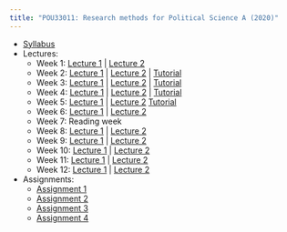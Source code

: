 ```yaml
---
title: "POU33011: Research methods for Political Science A (2020)"
---
```



- [Syllabus](POU33011/2020/POU33011_Syllabus_Chadefaux.pdf)
- Lectures: 
     - Week 1:  [Lecture 1](POU33011/2020/Lectures/methods01.pdf) | [Lecture 2](POU33011/2020/Lectures/statistics01.pdf)  
     - Week 2: [Lecture 1](POU33011/2020/Lectures/methods02.pdf) | [Lecture 2](POU33011/2020/Lectures/statistics02.pdf) | [Tutorial](POU33011/2020/Lectures/Tutorial1.zip)
     - Week 3: [Lecture 1](POU33011/2020/Lectures/methods03.pdf) | [Lecture 2](POU33011/2020/Lectures/statistics02.pdf) | 
     [Tutorial](POU33011/2020/Lectures/Tutorial2.R)
     - Week 4: [Lecture 1](POU33011/2020/Lectures/methods04.pdf) | [Lecture 2](POU33011/2020/Lectures/statistics04.pdf) |
     [Tutorial](POU33011/2020/Lectures/Tutorial3.zip)
     - Week 5: [Lecture 1](POU33011/2020/Lectures/methods05.pdf) | [Lecture 2](POU33011/2020/Lectures/statistics05.pdf)
     [Tutorial](POU33011/2020/Lectures/Tutorial4.pdf)
     - Week 6: [Lecture 1](POU33011/2020/Lectures/methods06.pdf) |  [Lecture 2](POU33011/2020/Lectures/statistics06.pdf)
     - Week 7: Reading week
     - Week 8: [Lecture 1](POU33011/2020/Lectures/methods08.pdf) | [Lecture 2](POU33011/2020/Lectures/statistics08.pdf)
     - Week 9: [Lecture 1](POU33011/2020/Lectures/methods09.pdf) | [Lecture 2](POU33011/2020/Lectures/statistics09.pdf)
     - Week 10: [Lecture 1](POU33011/2020/Lectures/methods10.pdf) | [Lecture 2](POU33011/2020/Lectures/statistics10.pdf)
     - Week 11: [Lecture 1](POU33011/2020/Lectures/methods11.pdf) | [Lecture 2](POU33011/2020/Lectures/statistics11.pdf)
     - Week 12: [Lecture 1](POU33011/2020/Lectures/methods12.pdf) | [Lecture 2](POU33011/2020/Lectures/statistics12.pdf)
     
- Assignments: 
  - [Assignment 1](POU33011/2020/Assignments/assignment1.pdf)
  - [Assignment 2](POU33011/2020/Assignments/assignment2.pdf) 
  - [Assignment 3](POU33011/2020/Assignments/assignment3.pdf) 
  - [Assignment 4](POU33011/2020/Assignments/assignment4.pdf) 